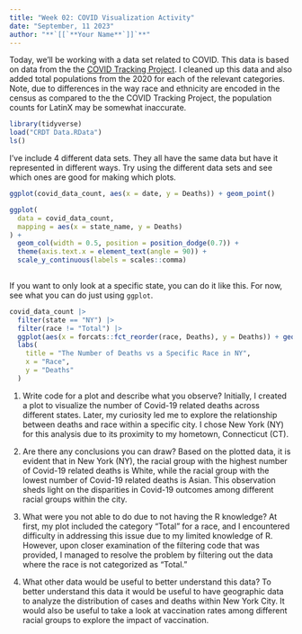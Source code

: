 ```yaml
---
title: "Week 02: COVID Visualization Activity"
date: "September, 11 2023"
author: "**`[[`**Your Name**`]]`**"
---
```


Today, we'll be working with a data set related to COVID.
This data is based on data from the the [COVID Tracking Project](https://covidtracking.com/).
I cleaned up this data and also added total populations from the 2020 for each of the relevant categories.
Note, due to differences in the way race and ethnicity are encoded in the census as compared to the the COVID Tracking Project, the population counts for LatinX may be somewhat inaccurate.

```r
library(tidyverse)
load("CRDT Data.RData")
ls()
```

I've include 4 different data sets.
They all have the same data but have it represented in different ways.
Try using the different data sets and see which ones are good for making which plots.


```r
ggplot(covid_data_count, aes(x = date, y = Deaths)) + geom_point()
```



```r
ggplot(
  data = covid_data_count,
  mapping = aes(x = state_name, y = Deaths)
) +
  geom_col(width = 0.5, position = position_dodge(0.7)) +  
  theme(axis.text.x = element_text(angle = 90)) +
  scale_y_continuous(labels = scales::comma)
  
```


If you want to only look at a specific state, you can do it like this.
For now, see what you can do just using `ggplot`.

```r
covid_data_count |> 
  filter(state == "NY") |> 
  filter(race != "Total") |> 
  ggplot(aes(x = forcats::fct_reorder(race, Deaths), y = Deaths)) + geom_col() + scale_y_continuous(labels = scales::comma) + 
  labs(
    title = "The Number of Deaths vs a Specific Race in NY",
    x = "Race",
    y = "Deaths"
  )

```

1. Write code for a plot and describe what you observe?
    Initially, I created a plot to visualize the number of Covid-19 related deaths across different states. Later, my curiosity led me to explore the relationship between deaths and race within a specific city. I chose New York (NY) for this analysis due to its proximity to my hometown, Connecticut (CT).
    
2. Are there any conclusions you can draw?
   Based on the plotted data, it is evident that in New York (NY), the racial group with the highest number of Covid-19 related deaths is White, while the racial group with the lowest number of Covid-19 related deaths is Asian. This observation sheds light on the disparities in Covid-19 outcomes among different racial groups within the city.

3. What were you not able to do due to not having the R knowledge?
   At first, my plot included the category "Total" for a race, and I encountered difficulty in addressing this issue due to my limited knowledge of R. However, upon closer examination of the filtering code that was provided, I managed to resolve the problem by filtering out the data where the race is not categorized as "Total." 
    
4. What other data would be useful to better understand this data?
   To better understand this data it would be useful to have geographic data to analyze the distribution of cases and deaths within New York City. It would also be useful to take a look at vaccination rates among different racial groups to explore the impact of vaccination.




